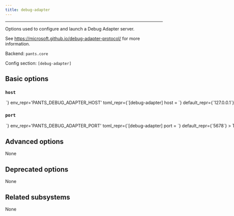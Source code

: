 ```yaml
---
title: debug-adapter
---
```



---

Options used to configure and launch a Debug Adapter server.

See https://microsoft.github.io/debug-adapter-protocol/ for more information.

Backend: <span className="color--primary">`pants.core`</span>

Config section: <span className="color--primary">`[debug-adapter]`</span>

<span className={styles.options}>

## Basic options

### `host`

<Option
  cli_repr={`--debug-adapter-host=<str>`}
  env_repr='PANTS_DEBUG_ADAPTER_HOST'
  toml_repr={`[debug-adapter]
host = <str>`}
  default_repr={`127.0.0.1`}
>

The hostname to use when launching the server.

</Option>

### `port`

<Option
  cli_repr={`--debug-adapter-port=<int>`}
  env_repr='PANTS_DEBUG_ADAPTER_PORT'
  toml_repr={`[debug-adapter]
port = <int>`}
  default_repr={`5678`}
>

The port to use when launching the server.

</Option>

## Advanced options

None

## Deprecated options

None

## Related subsystems

None

</span>
